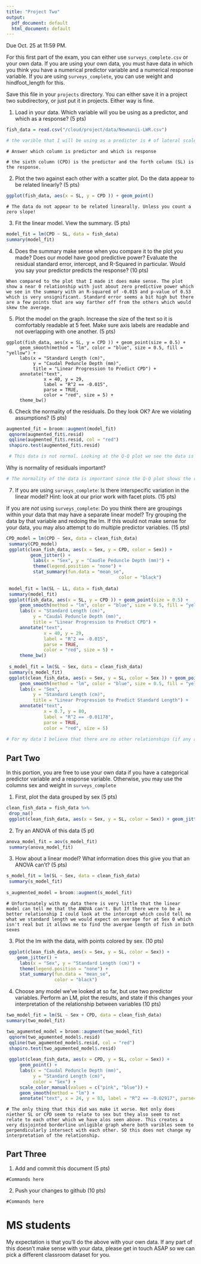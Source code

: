 ```yaml
---
title: "Project Two"
output:
  pdf_document: default
  html_document: default
---
```


Due Oct. 25 at 11:59 PM. 

For this first part of the exam, you can either use `surveys_complete.csv` or your own data. If you are using your own data, you must have data in which you think you have a numerical predictor variable and a numerical response variable. If you are using `surveys_complete`, you can use weight and hindfoot_length for this.

Save this file in your `projects` directory. You can either save it in a project two subdirectory, or just put it in projects. Either way is fine.


1) Load in your data. Which variable will you be using as a predictor, and which as a response? (5 pts)

```r
fish_data = read.csv("/cloud/project/data/Newmanii-LWR.csv")

# the varible that I will be using as a predicter is # of lateral scales (LL) and the respone will be the the standard length (SL)

```

```
# Answer which column is predictor and which is response

# the sixth column (CPD) is the predictor and the forth column (SL) is the response.
```

2) Plot the two against each other with a scatter plot. Do the data appear to be related linearly? (5 pts)


```r
ggplot(fish_data, aes(x = SL, y = CPD )) + geom_point()
```

```
# The data do not appear to be related linearally. Unless you count a zero slope!
```


3) Fit the linear model. View the summary. (5 pts)


```r
model_fit = lm(CPD ~ SL, data = fish_data)
summary(model_fit)
```

4) Does the summary make sense when you compare it to the plot you made? Does our model have good predictive power? Evaluate the residual standard error, intercept, and R-Squared in particular. Would you say your predictor predicts the response?  (10 pts)


```
When compared to the plot that I made it does make sense. The plot show a near 0 relationship with just about zero predictive power which we see in the summary with an R-squared of -0.015 and p-value of 0.53 which is very unsignificant. Standard error seems a bit high but there are a few points that are way farther off from the others which would skew the average.
```


5) Plot the model on the graph. Increase the size of the text so it is comfortably readable at 5 feet. Make sure axis labels are readable and not overlapping with one another. (5 pts)

```
ggplot(fish_data, aes(x = SL, y = CPD )) + geom_point(size = 0.5) +
     geom_smooth(method = "lm", color = "blue", size = 0.5, fill = "yellow") +
     labs(x = "Standard Length (cm)",
          y = "Caudal Peduncle Depth (mm)",
          title = "Linear Progression to Predict CPD") +
     annotate("text", 
              x = 40, y = 29,
              label = "R^2 == -0.015",
              parse = TRUE,
              color = "red", size = 5) +
     theme_bw()
```


6) Check the normality of the residuals. Do they look OK? Are we violating assumptions? (5 pts)

```r

augmented_fit = broom::augment(model_fit)
 qqnorm(augmented_fit$.resid)
 qqline(augmented_fit$.resid, col = "red")
 shapiro.test(augmented_fit$.resid)

 # This data is not normal. Looking at the Q-Q plot we see the data is fragmented and falls off of the normal line in the middle. Also after doing a Shapiro-Wilk test the p-value was very significant showing that the data is not normal.
```

Why is normality of residuals important? 

```r
# The normality of the data is important since the Q-Q plot shows the relationship between your data but only if it is normally distributed
```

7) If you are using `surveys_complete`: Is there interspecific variation in the linear model? Hint: look at our prior work with facet plots. (15 pts) 

If you are *not* using  `surveys_complete`: Do you think there are groupings within your data that may have a separate linear model? Try grouping the data by that variable and redoing the lm. If this would not make sense for your data, you may also attempt to do multiple predictor variables. (15 pts)

```r
CPD_model = lm(CPD ~ Sex, data = clean_fish_data)
 summary(CPD_model)
 ggplot(clean_fish_data, aes(x = Sex, y = CPD, color = Sex)) + 
         geom_jitter() + 
          labs(x = "Sex", y = "Caudle Peduncle Depth (mm)") +
          theme(legend.position = "none") +
          stat_summary(fun.data = "mean_se", 
                                          color = "black") 
 
 model_fit = lm(SL ~ LL, data = fish_data)
 summary(model_fit)
 ggplot(fish_data, aes(x = SL, y = CPD )) + geom_point(size = 0.5) +
     geom_smooth(method = "lm", color = "blue", size = 0.5, fill = "yellow") +
     labs(x = "Standard Length (cm)",
          y = "Caudal Peduncle Depth (mm)",
          title = "Linear Progression to Predict CPD") +
     annotate("text", 
              x = 40, y = 29,
              label = "R^2 == -0.015",
              parse = TRUE,
              color = "red", size = 5) +
     theme_bw()
 
 s_model_fit = lm(SL ~ Sex, data = clean_fish_data)
 summary(s_model_fit)
 ggplot(clean_fish_data, aes(x = Sex, y = SL, color = Sex )) + geom_point(size = 0.5) +
     geom_smooth(method = "lm", color = "blue", size = 0.5, fill = "yellow") +
     labs(x = "Sex",
          y = "Standard Length (cm)",
          title = "Linear Progression to Predict Standard Length") +
     annotate("text", 
              x = 0.7, y = 80,
              label = "R^2 == -0.01178",
              parse = TRUE,
              color = "red", size = 5)
 
# For my data I believe that there are no other relationships (if any at all) in my data. Given what I have seen with the other tests and the raw data I also believe that it doesn't make sense for any other relationships to occur. I tested everything that could have had a relationship out of the variable that I selected and each of them had no relationship.

```

## Part Two

In this portion, you are free to use your own data if you have a categorical predictor variable and a response variable. Otherwise, you may use the columns sex and weight in `surveys_complete`

1) First, plot the data grouped by sex (5 pts)

```r
clean_fish_data = fish_data %>% 
 drop_na()
 ggplot(clean_fish_data, aes(x = Sex, y = SL, color = Sex)) + geom_jitter()

```

2) Try an ANOVA of this data (5 pt)

```r
anova_model_fit = aov(s_model_fit)
 summary(anova_model_fit)
```

3) How about a linear model? What information does this give you that an ANOVA can't? (5 pts)


```r
s_model_fit = lm(SL ~ Sex, data = clean_fish_data)
 summary(s_model_fit)
 
s_augmented_model = broom::augment(s_model_fit)
```

```
# Unfortunately with my data there is very little that the linear model can tell me that the ANOVA can't. But If there were to be a better relationship I could look at the intercept which could tell me what we standard length we would expect on average for at Sex 0 which isn't real but it allows me to find the avergae length of fish in both sexes
```

3) Plot the lm with the data, with points colored by sex. (10 pts)


```r
 ggplot(clean_fish_data, aes(x = Sex, y = SL, color = Sex)) + 
    geom_jitter() + 
     labs(x = "Sex", y = "Standard Length (cm)") +
     theme(legend.position = "none") +
     stat_summary(fun.data = "mean_se", 
                  color = "black") 
```

4) Choose any model we've looked at so far, but use two predictor variables. Perform an LM, plot the results, and state if this changes your interpretation of the relationship between variables (10 pts)

```r
two_model_fit = lm(SL ~ Sex + CPD, data = clean_fish_data)
summary(two_model_fit)

two_agumented_model = broom::augment(two_model_fit)
 qqnorm(two_agumented_model$.resid)
 qqline(two_agumented_model$.resid, col = "red")
 shapiro.test(two_agumented_model$.resid)
 
 ggplot(clean_fish_data, aes(x = CPD, y = SL, color = Sex)) + 
     geom_point() + 
     labs(x = "Caudal Peduncle Depth (mm)",
          y = "Standard Length (cm)",
          color = "Sex") + 
     scale_color_manual(values = c("pink", "blue")) + 
     geom_smooth(method = "lm") +
     annotate("text", x = 24, y = 83, label = "R^2 == -0.02917", parse=T, size=5)
```


```
# The only thing that this did was make it worse. Not only does niether SL or CPD seem to relate to sex but they also seem to not relate to each other which we have alos seen above. This creates a very disjointed borderline unligible graph where both varibles seem to perpendicularly intersect with each other. SO this does not change my interpretation of the relationship.
```

## Part Three


1) Add and commit this document (5 pts)

```
#Commands here
```

2) Push your changes to github (10 pts)

```
#Commands here
```



# MS students

My expectation is that you'll do the above with your own data. If any part of this doesn't make sense with your data, please get in touch ASAP so we can pick a different classroom dataset for you.
